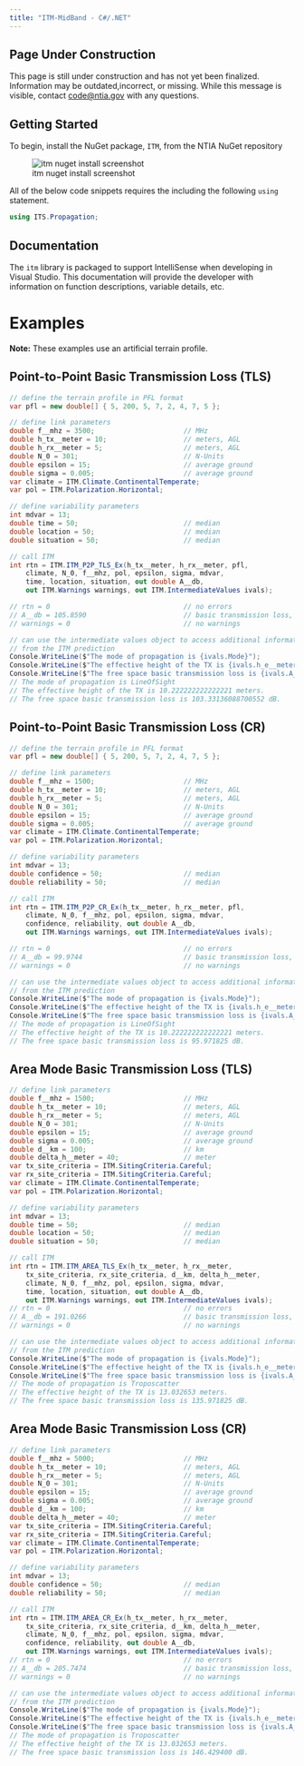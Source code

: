 ```yaml
---
title: "ITM-MidBand - C#/.NET"
---
```

::: {.callout-warning}
## Page Under Construction

This page is still under construction and has not yet been finalized. Information may be outdated,incorrect, or missing. While this message is visible, contact [code@ntia.gov](mailto:code@ntia.gov) with any questions.
:::
## Getting Started

To begin, install the NuGet package, `ITM`, from the NTIA NuGet repository

![itm nuget install screenshot](images/nuget_itm.png)

All of the below code snippets requires the including the following `using` statement.

```csharp
using ITS.Propagation;
```

## Documentation

The `itm` library is packaged to support IntelliSense when developing in Visual Studio.  This documentation will provide the developer with information on function descriptions, variable details, etc.

# Examples

**Note:** These examples use an artificial terrain profile.

## Point-to-Point Basic Transmission Loss (TLS)

```csharp
// define the terrain profile in PFL format
var pfl = new double[] { 5, 200, 5, 7, 2, 4, 7, 5 };

// define link parameters
double f__mhz = 3500;                      // MHz
double h_tx__meter = 10;                   // meters, AGL
double h_rx__meter = 5;                    // meters, AGL
double N_0 = 301;                          // N-Units
double epsilon = 15;                       // average ground
double sigma = 0.005;                      // average ground
var climate = ITM.Climate.ContinentalTemperate;
var pol = ITM.Polarization.Horizontal;

// define variability parameters
int mdvar = 13;
double time = 50;                          // median
double location = 50;                      // median
double situation = 50;                     // median

// call ITM
int rtn = ITM.ITM_P2P_TLS_Ex(h_tx__meter, h_rx__meter, pfl,
    climate, N_0, f__mhz, pol, epsilon, sigma, mdvar,
    time, location, situation, out double A__db, 
    out ITM.Warnings warnings, out ITM.IntermediateValues ivals);

// rtn = 0                                 // no errors
// A__db = 105.8590                        // basic transmission loss, in dB
// warnings = 0                            // no warnings

// can use the intermediate values object to access additional information
// from the ITM prediction
Console.WriteLine($"The mode of propagation is {ivals.Mode}");
Console.WriteLine($"The effective height of the TX is {ivals.h_e__meter[0]} meters");
Console.WriteLine($"The free space basic transmission loss is {ivals.A_fs__db} dB");
// The mode of propagation is LineOfSight
// The effective height of the TX is 10.222222222222221 meters.
// The free space basic transmission loss is 103.33136088700552 dB.
```

## Point-to-Point Basic Transmission Loss (CR)

```csharp
// define the terrain profile in PFL format
var pfl = new double[] { 5, 200, 5, 7, 2, 4, 7, 5 };

// define link parameters
double f__mhz = 1500;                      // MHz
double h_tx__meter = 10;                   // meters, AGL
double h_rx__meter = 5;                    // meters, AGL
double N_0 = 301;                          // N-Units
double epsilon = 15;                       // average ground
double sigma = 0.005;                      // average ground
var climate = ITM.Climate.ContinentalTemperate;
var pol = ITM.Polarization.Horizontal;

// define variability parameters
int mdvar = 13;
double confidence = 50;                    // median
double reliability = 50;                   // median

// call ITM
int rtn = ITM.ITM_P2P_CR_Ex(h_tx__meter, h_rx__meter, pfl,
    climate, N_0, f__mhz, pol, epsilon, sigma, mdvar,
    confidence, reliability, out double A__db, 
    out ITM.Warnings warnings, out ITM.IntermediateValues ivals);

// rtn = 0                                 // no errors
// A__db = 99.9744                         // basic transmission loss, in dB
// warnings = 0                            // no warnings

// can use the intermediate values object to access additional information
// from the ITM prediction
Console.WriteLine($"The mode of propagation is {ivals.Mode}");
Console.WriteLine($"The effective height of the TX is {ivals.h_e__meter[0]} meters");
Console.WriteLine($"The free space basic transmission loss is {ivals.A_fs__db} dB");
// The mode of propagation is LineOfSight
// The effective height of the TX is 10.222222222222221 meters.
// The free space basic transmission loss is 95.971825 dB.
```

## Area Mode Basic Transmission Loss (TLS)

```csharp
// define link parameters
double f__mhz = 1500;                      // MHz
double h_tx__meter = 10;                   // meters, AGL
double h_rx__meter = 5;                    // meters, AGL
double N_0 = 301;                          // N-Units
double epsilon = 15;                       // average ground
double sigma = 0.005;                      // average ground
double d__km = 100;                        // km
double delta_h__meter = 40;                // meter
var tx_site_criteria = ITM.SitingCriteria.Careful;
var rx_site_criteria = ITM.SitingCriteria.Careful;
var climate = ITM.Climate.ContinentalTemperate;
var pol = ITM.Polarization.Horizontal;

// define variability parameters
int mdvar = 13;
double time = 50;                          // median
double location = 50;                      // median
double situation = 50;                     // median

// call ITM
int rtn = ITM.ITM_AREA_TLS_Ex(h_tx__meter, h_rx__meter,
    tx_site_criteria, rx_site_criteria, d__km, delta_h__meter,
    climate, N_0, f__mhz, pol, epsilon, sigma, mdvar,
    time, location, situation, out double A__db,
    out ITM.Warnings warnings, out ITM.IntermediateValues ivals);
// rtn = 0                                 // no errors
// A__db = 191.0266                        // basic transmission loss, in dB
// warnings = 0                            // no warnings

// can use the intermediate values object to access additional information
// from the ITM prediction
Console.WriteLine($"The mode of propagation is {ivals.Mode}");
Console.WriteLine($"The effective height of the TX is {ivals.h_e__meter[0]} meters.");
Console.WriteLine($"The free space basic transmission loss is {ivals.A_fs__db} dB.");
// The mode of propagation is Troposcatter
// The effective height of the TX is 13.032653 meters.
// The free space basic transmission loss is 135.971825 dB.
```

## Area Mode Basic Transmission Loss (CR)

```csharp
// define link parameters
double f__mhz = 5000;                      // MHz
double h_tx__meter = 10;                   // meters, AGL
double h_rx__meter = 5;                    // meters, AGL
double N_0 = 301;                          // N-Units
double epsilon = 15;                       // average ground
double sigma = 0.005;                      // average ground
double d__km = 100;                        // km
double delta_h__meter = 40;                // meter
var tx_site_criteria = ITM.SitingCriteria.Careful;
var rx_site_criteria = ITM.SitingCriteria.Careful;
var climate = ITM.Climate.ContinentalTemperate;
var pol = ITM.Polarization.Horizontal;

// define variability parameters
int mdvar = 13;
double confidence = 50;                    // median
double reliability = 50;                   // median

// call ITM
int rtn = ITM.ITM_AREA_CR_Ex(h_tx__meter, h_rx__meter,
    tx_site_criteria, rx_site_criteria, d__km, delta_h__meter,
    climate, N_0, f__mhz, pol, epsilon, sigma, mdvar,
    confidence, reliability, out double A__db,
    out ITM.Warnings warnings, out ITM.IntermediateValues ivals);
// rtn = 0                                 // no errors
// A__db = 205.7474                        // basic transmission loss, in dB
// warnings = 0                            // no warnings

// can use the intermediate values object to access additional information
// from the ITM prediction
Console.WriteLine($"The mode of propagation is {ivals.Mode}");
Console.WriteLine($"The effective height of the TX is {ivals.h_e__meter[0]} meters.");
Console.WriteLine($"The free space basic transmission loss is {ivals.A_fs__db} dB.");
// The mode of propagation is Troposcatter
// The effective height of the TX is 13.032653 meters.
// The free space basic transmission loss is 146.429400 dB.
```